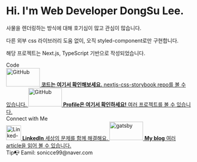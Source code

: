 
<Meta title="DongSu/Introduction" />

<style>
  {`
    .subheading {
      --mediumdark: '#999999';
      font-weight: 900;
      font-size: 13px;
      color: #999;
      letter-spacing: 6px;
      line-height: 24px;
      text-transform: uppercase;
      margin-bottom: 12px;
      margin-top: 40px;
    }

    .link-list {
      display: grid;
      grid-template-columns: 1fr
      row-gap: 10px;
    }

    @media (min-width: 620px) {
      .link-list {
        row-gap: 20px;
        column-gap: 20px;
        grid-template-columns: 1fr 1fr;
      }
    }

    @media all and (-ms-high-contrast:none) {
    .link-list {
        display: -ms-grid;
        -ms-grid-columns: 1fr 1fr;
        -ms-grid-rows: 1fr 1fr;
      }
    }

    .link-item {
      display: block;
      padding: 20px 30px 20px 15px;
      border: 1px solid #00000010;
      border-radius: 5px;
      transition: background 150ms ease-out, border 150ms ease-out, transform 150ms ease-out;
      color: #333333;
      display: flex;
      align-items: flex-start;
    }

    .link-item:hover {
      border-color: #1EA7FD50;
      transform: translate3d(0, -3px, 0);
      box-shadow: rgba(0, 0, 0, 0.08) 0 3px 10px 0;
    }

    .link-item:active {
      border-color: #1EA7FD;
      transform: translate3d(0, 0, 0);
    }

    .link-item strong {
      font-weight: 700;
      display: block;
      margin-bottom: 2px;
    }

    .link-item img {
      height: 40px;
      width: 40px;
      margin-right: 15px;
      flex: none;
    }

    .link-item span {
      font-size: 14px;
      line-height: 20px;
    }

    .tip {
      display: inline-block;
      border-radius: 1em;
      font-size: 11px;
      line-height: 12px;
      font-weight: 700;
      background: #E7FDD8;
      color: #66BF3C;
      padding: 4px 12px;
      margin-right: 10px;
      vertical-align: top;
    }

    .tip-wrapper {
      font-size: 13px;
      line-height: 20px;
      margin-top: 40px;
      margin-bottom: 40px;
      color: black;
    }

    .tip-wrapper code {
      font-size: 12px;
      display: inline-block;
    }
  `}
</style>

# Hi. I'm Web Developer DongSu Lee.

사물을 렌더링하는 방식에 대해 호기심이 많고 관심이 많습니다.

다른 외부 css 라이브러리 도움 없이, 오직 styled-component로만 구현합니다.

해당 프로젝트는 Next.js, TypeScript 기반으로 작성되었습니다.

<div className="subheading">Code</div>

<div className="link-list">
  <a
    className="link-item"
    href="https://github.com/sonicce99/nextjs-css-storybook"
    target="_blank"
  >
    <Image width="91px" height="50px" src={GitHub} alt="GitHub" />
    <span>
      <strong>코드는 여기서 확인해보세요.</strong>
      nextjs-css-storybook repo를 볼 수 있습니다.
    </span>
  </a>
  <a className="link-item" href="https://github.com/sonicce99" target="_blank">
    <Image width="91px" height="50px" src={GitHub} alt="GitHub" />
    <span>
      <strong>Profile은 여기서 확인하세요!</strong>
      여러 프로젝트를 볼 수 있습니다.
    </span>
  </a>
</div>

<div className="subheading">Connect with Me</div>

<div className="link-list">
  <a
    className="link-item"
    href="https://www.linkedin.com/in/%EB%8F%99%EC%88%98-%EC%9D%B4-b312a8238/"
    target="_blank"
  >
    <Image width="40px" height="40px" src={LinkedIn} alt="Linked-In" />
    <span style={{ marginLeft: "15px" }}>
      <strong>LinkedIn</strong>
      세상의 문제를 함께 해결해요.
    </span>
  </a>
  <a className="link-item" href="https://sonicce99.github.io/" target="_blank">
    <Image width="91px" height="50px" src={Gatsby} alt="gatsby" />
    <span style={{ marginLeft: "15px" }}>
      <strong>My blog</strong>
      여러 article을 읽어 볼 수 있습니다.
    </span>
  </a>
</div>

<div className="tip-wrapper">
  <span className="tip">Tip</span>📭 Eamil: sonicce99@naver.com
</div>
